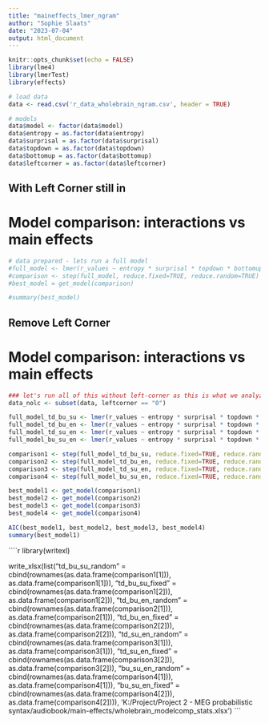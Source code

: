 ```yaml
---
title: "maineffects_lmer_ngram"
author: "Sophie Slaats"
date: "2023-07-04"
output: html_document
---
```


```r
knitr::opts_chunk$set(echo = FALSE)
library(lme4)
library(lmerTest)
library(effects)
```

``` r
# load data 
data <- read.csv('r_data_wholebrain_ngram.csv', header = TRUE)

# models
data$model <- factor(data$model)
data$entropy = as.factor(data$entropy)
data$surprisal = as.factor(data$surprisal)
data$topdown = as.factor(data$topdown)
data$bottomup = as.factor(data$bottomup)
data$leftcorner = as.factor(data$leftcorner)
```

## With Left Corner still in
# Model comparison: interactions vs main effects

```r
# data prepared - lets run a full model
#full_model <- lmer(r_values ~ entropy * surprisal * topdown * bottomup * leftcorner + (1 + topdown * bottomup * leftcorner  | subject), data=data, REML = TRUE)
#comparison <- step(full_model, reduce.fixed=TRUE, reduce.random=TRUE)
#best_model = get_model(comparison)
```

```r
#summary(best_model)
```

## Remove Left Corner
# Model comparison: interactions vs main effects

```r
### let's run all of this without left-corner as this is what we analyze in the paper
data_nolc <- subset(data, leftcorner == "0")

full_model_td_bu_su <- lmer(r_values ~ entropy * surprisal * topdown * bottomup + (1 + topdown * bottomup * surprisal | subject), data=data_nolc,  REML = TRUE)
full_model_td_bu_en <- lmer(r_values ~ entropy * surprisal * topdown * bottomup + (1 + topdown * bottomup * entropy | subject), data=data_nolc,  REML = TRUE)
full_model_td_su_en <- lmer(r_values ~ entropy * surprisal * topdown * bottomup + (1 + topdown * surprisal * entropy | subject), data=data_nolc,  REML = TRUE)
full_model_bu_su_en <- lmer(r_values ~ entropy * surprisal * topdown * bottomup + (1 + bottomup * surprisal * entropy  | subject), data=data_nolc,  REML = TRUE)

comparison1 <- step(full_model_td_bu_su, reduce.fixed=TRUE, reduce.random=TRUE)
comparison2 <- step(full_model_td_bu_en, reduce.fixed=TRUE, reduce.random=TRUE)
comparison3 <- step(full_model_td_su_en, reduce.fixed=TRUE, reduce.random=TRUE)
comparison4 <- step(full_model_bu_su_en, reduce.fixed=TRUE, reduce.random=TRUE)

best_model1 <- get_model(comparison1)
best_model2 <- get_model(comparison2)
best_model3 <- get_model(comparison3)
best_model4 <- get_model(comparison4)

```


```r
AIC(best_model1, best_model2, best_model3, best_model4)
summary(best_model1)
```
````r
library(writexl)

write_xlsx(list("td_bu_su_random" = cbind(rownames(as.data.frame(comparison1[1])), as.data.frame(comparison1[1])), 
                "td_bu_su_fixed" = cbind(rownames(as.data.frame(comparison1[2])), as.data.frame(comparison1[2])),
                "td_bu_en_random" = cbind(rownames(as.data.frame(comparison2[1])), as.data.frame(comparison2[1])), 
                "td_bu_en_fixed" = cbind(rownames(as.data.frame(comparison2[2])), as.data.frame(comparison2[2])),
                "td_su_en_random" = cbind(rownames(as.data.frame(comparison3[1])), as.data.frame(comparison3[1])), 
                "td_su_en_fixed" = cbind(rownames(as.data.frame(comparison3[2])), as.data.frame(comparison3[2])),
                "bu_su_en_random" = cbind(rownames(as.data.frame(comparison4[1])), as.data.frame(comparison4[1])), 
                "bu_su_en_fixed" = cbind(rownames(as.data.frame(comparison4[2])), as.data.frame(comparison4[2]))),
                'K:/Project/Project 2 - MEG probabilistic syntax/audiobook/main-effects/wholebrain_modelcomp_stats.xlsx')
```